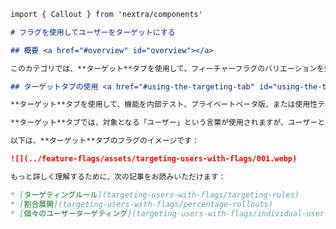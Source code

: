 ```markdown
import { Callout } from 'nextra/components'

# フラグを使用してユーザーをターゲットにする

## 概要 <a href="#overview" id="overview"></a>

このカテゴリでは、**ターゲット**タブを使用して、フィーチャーフラグのバリエーションを受け取るユーザーを制御する方法について説明します。どのユーザーがどのフラグのバリエーションを受け取るかを設定することは、フラグのターゲティングと呼ばれます。

## ターゲットタブの使用 <a href="#using-the-targeting-tab" id="using-the-targeting-tab"></a>

**ターゲット**タブを使用して、機能を内部テスト、プライベートベータ版、または使用性テストに展開し、より広範な展開を行う前に試運転することができます。また、フラグの対象ターゲティングに有効期限を設定することもできます。たとえば、フラグを特定の期間だけ受け取ることを希望する場合（将来の機能）。

**ターゲット**タブでは、対象となる「ユーザー」という言葉が使用されますが、ユーザーとはターゲットに一意に対応する識別子であることができます。アプリケーションのユーザー、メールアドレス、システム、サービス、マシン、リソースなど、一意に識別できるものすべてをターゲットにすることができます。

以下は、**ターゲット**タブのフラグのイメージです：

![](../feature-flags/assets/targeting-users-with-flags/001.webp)

もっと詳しく理解するために、次の記事をお読みいただけます：

* [ターゲティングルール](targeting-users-with-flags/targeting-rules)
* [割合展開](targeting-users-with-flags/percentage-rollouts)
* [個々のユーザーターゲティング](targeting-users-with-flags/individual-user-targeting)
```